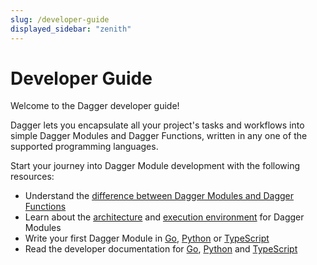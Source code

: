 ```yaml
---
slug: /developer-guide
displayed_sidebar: "zenith"
---
```



# Developer Guide

<PartialExperimentalDocs />

Welcome to the Dagger developer guide!

Dagger lets you encapsulate all your project's tasks and workflows into simple Dagger Modules and Dagger Functions, written in any one of the supported programming languages.

Start your journey into Dagger Module development with the following resources:

- Understand the [difference between Dagger Modules and Dagger Functions](./overview/382910-modules-vs-functions.mdx)
- Learn about the [architecture](./overview/482011-architecture.mdx) and [execution environment](./overview/942201-execution-environment.mdx) for Dagger Modules
- Write your first Dagger Module in [Go](./go/525021-first-module.mdx), [Python](./python/419481-first-module.mdx) or [TypeScript](./typescript/506316-first-module.mdx)
- Read the developer documentation for [Go](./go/index.mdx), [Python](./python/index.mdx) and [TypeScript](./typescript/index.mdx)
